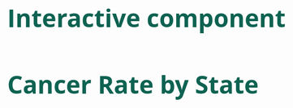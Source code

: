 # Interactive component

<body>

  <h1>Cancer Rate by State</h1>

<script src="https://d3js.org/d3.v6.min.js"></script>
<script src="https://d3js.org/d3-selection.v2.min.js"></script>
<script src="https://unpkg.com/d3-v6-tip@1.0.6/build/d3-v6-tip.js"></script>
<style>
path:hover {
	fill-opacity: .7;
}

body {
    font-family: "Open Sans", sans-serif;
    font-size: 16px;
    padding: 40px;
}

h1{
  font-size: 3em;
  font-weight: 700;
  color: #0E6251;
}

.states {
    stroke: #fff;
    stroke-width:1px;
}

.d3-tip {
  line-height: 1;
  padding: 12px;
  background: rgba(43,43,43, 0.8);
  color: #fff;
  border-radius: 2px;
}
  
</style>
<div id="plot"></div>

<script>
  var width = 960;
  var height = 500;
  
  var lowColor = '#E8F8F5'
  var highColor = '#0E6251'
  
  var projection = d3.geoAlbersUsa()
    .translate([width/2, height/2])
    .scale([1000]);
  
  var path = d3.geoPath()
    .projection(projection)
  
  var svg = d3.select("div#plot")
    .append("svg")
    .attr("width", width)
    .attr("height", height);
  
  var tip = d3.tip()
    .attr('class', 'd3-tip')
    .offset([-5,0])
    .html((EVENT, d)=>d);
  svg.call(tip);
  
  
  d3.csv("../data/statespercent.csv").then(function(data){
    var dataArray = [];
    for (var d=0; d < data.length; d++){
      dataArray.push(parseFloat(data[d].value));
    }
    var minVal = d3.min(dataArray);
    var maxVal = d3.max(dataArray);
    var ramp = d3.scaleLinear().domain([minVal, maxVal]).range([lowColor, highColor]);
    
    d3.json("../data/us-states.json").then(function(json){
      for (var i = 0; i < data.length; i++){
        var dataState = data[i].state;
        var dataValue = data[i].value;
        for (var j=0; j < json.features.length; j++){
          var jsonState = json.features[j].properties.name;
          if (dataState == jsonState){
            json.features[j].properties.value = dataValue;
            break;
          }
        }
      }
        
    svg.selectAll("path")
      .data(json.features)
      .enter()
      .append("path")
      .attr("d", path)
      .style("stroke", "#fff")
      .style("stroke-width", "1")
      .style("fill", function(d){return ramp(d.properties.value)});
    
    svg.selectAll("path")
      .on("mouseover", function(event, d){
        tip.show(event, d.properties.name + ': ' +d.properties.value)
      })
      .on("mouseout", tip.hide)
    
    var w = 140;
    var h = 300;
    var key = d3.select("div#plot")
      .append("svg")
      .attr("width", w)
      .attr("height", h)
      .attr("class", "legend");
      
    var legend = key.append("defs")
      .append("svg:linearGradient")
      .attr("id", "gradient")
      .attr("x1", "100%")
      .attr("y1", "0%")
      .attr("x2", "100%")
      .attr("y2", "100%")
      .attr("spreadMethod", "pad");

    legend.append("stop")
      .attr("offset", "0%")
      .attr("stop-color", highColor)
      .attr("stop-opacity", 1);
      
    legend.append("stop")
      .attr("offset", "100%")
      .attr("stop-color", lowColor)
      .attr("stop-opacity", 1);

    key.append("rect")
      .attr("width", w - 100)
      .attr("height", h)
      .style("fill", "url(#gradient)")
      .attr("transform", "translate(0,10)");

    var y = d3.scaleLinear()
      .range([h, 0])
      .domain([minVal, maxVal]);

    var yAxis = d3.axisRight(y);

    key.append("g")
      .attr("class", "y axis")
      .attr("transform", "translate(41,10)")
      .call(yAxis)
    });
  });

  
</script>
</body>